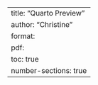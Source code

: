 ---
title: "Quarto Preview"
author: "Christine"
format: 
  pdf: 
    toc: true
    number-sections: true
---